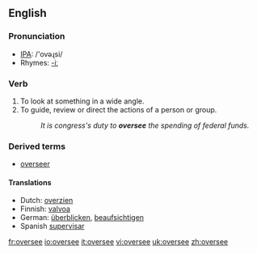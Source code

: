 ==English==
=== Pronunciation ===
*[[w:IPA|IPA]]: /'ovəɻsi/
*Rhymes: [[Rhymes:English:-iː|-iː]]

=== Verb ===
{{irregverb|'''to oversee'''|'''[[oversees]]'''|'''[[oversaw]]'''|'''[[overseen]]'''|'''[[overseeing]]'''}}

#To look at something in a wide angle.
#To guide, review or direct the actions of a person or group.
#:''It is congress's duty to '''oversee''' the spending of federal funds.''


===Derived terms===
*[[overseer]]

==== Translations ====
*Dutch: [[overzien]]
*Finnish: [[valvoa]]
*German: [[überblicken]], [[beaufsichtigen]]
*Spanish [[supervisar]]

[[fr:oversee]]
[[io:oversee]]
[[it:oversee]]
[[vi:oversee]]
[[uk:oversee]]
[[zh:oversee]]
